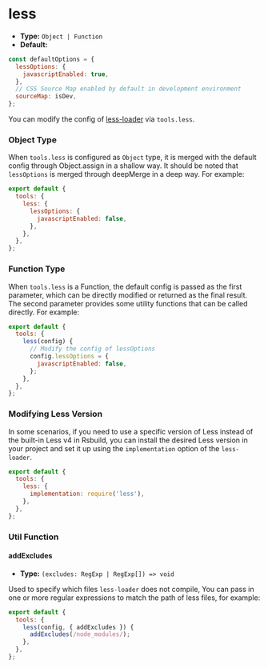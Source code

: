 # less

- **Type:** `Object | Function`
- **Default:**

```js
const defaultOptions = {
  lessOptions: {
    javascriptEnabled: true,
  },
  // CSS Source Map enabled by default in development environment
  sourceMap: isDev,
};
```

You can modify the config of [less-loader](https://github.com/webpack-contrib/less-loader) via `tools.less`.

### Object Type

When `tools.less` is configured as `Object` type, it is merged with the default config through Object.assign in a shallow way. It should be noted that `lessOptions` is merged through deepMerge in a deep way. For example:

```js
export default {
  tools: {
    less: {
      lessOptions: {
        javascriptEnabled: false,
      },
    },
  },
};
```

### Function Type

When `tools.less` is a Function, the default config is passed as the first parameter, which can be directly modified or returned as the final result. The second parameter provides some utility functions that can be called directly. For example:

```js
export default {
  tools: {
    less(config) {
      // Modify the config of lessOptions
      config.lessOptions = {
        javascriptEnabled: false,
      };
    },
  },
};
```

### Modifying Less Version

In some scenarios, if you need to use a specific version of Less instead of the built-in Less v4 in Rsbuild, you can install the desired Less version in your project and set it up using the `implementation` option of the `less-loader`.

```js
export default {
  tools: {
    less: {
      implementation: require('less'),
    },
  },
};
```

### Util Function

#### addExcludes

- **Type:** `(excludes: RegExp | RegExp[]) => void`

Used to specify which files `less-loader` does not compile, You can pass in one or more regular expressions to match the path of less files, for example:

```js
export default {
  tools: {
    less(config, { addExcludes }) {
      addExcludes(/node_modules/);
    },
  },
};
```

